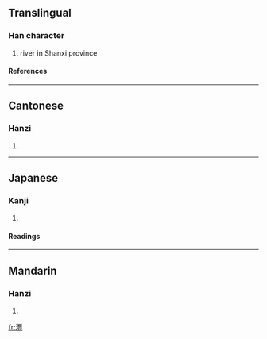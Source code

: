 {{see|沣}}

==Translingual==
===Han character===
{{Han char|rn=85|rad=水|as=18|sn=21|four=3511<sub>8</sub>|canj=水山十廿 (EUJT)}}
# river in Shanxi province
====References====
{{Han ref|kx=0662.150|dkj=18739|dj=1071.170|hdz=31792.040|uh=7043|ud=28739|bh=F5D3|bd=62931}}

----
==Cantonese==
===Hanzi===
{{yue-hanzi|jyut=|y=fung1}}
# {{defn|Cantonese}}

----
==Japanese==
===Kanji===
{{ja-kanji|grade=|rs=水18}}
# {{defn|Japanese}} 
====Readings====
{{ja-readings|on=[[ふう]] (hū), [[ふ]] (fu), [[ほう]] (hō)|kun=}}

----
==Mandarin==
===Hanzi===
{{cmn-hanzi|sim=沣|pin=[[fēng]] ([[feng1]]), [[nì]] ([[ni4]])|wg=feng<sup>1</sup>, ni<sup>4</sup>}}
# {{defn|Mandarin}}

[[fr:灃]]